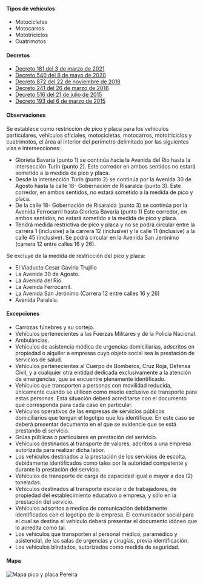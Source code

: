 #### Tipos de vehículos

- Motocicletas
- Motocarros
- Mototriciclos
- Cuatrimotos

#### Decretos

- [Decreto 181 del 3 de marzo de 2021](https://movilidadpereira.gov.co/Documentos/Dependencias/2021/DecretosExternos/DECRETO_MUNICIPAL_DE_PEREIRA_NO._0181_DE_MARZO_03_DE_2021_PICO_Y_PLACA_PEREIRA_2021.pdf)
- [Decreto 540 del 8 de mayo de 2020](http://www.pereira.gov.co/Transparencia/Normatividad/DECRETOS/2020/DECRETO%20MUNICIPAL%20DE%20PEREIRA%20NO.%20540%20DE%2008%20DE%20MAYO%20DE%202020_ADOPCION%20DE%20DECRETO%20636%20DE%202020%20.pdf.pdf)
- [Decreto 872 del 22 de noviembre de 2018](/pereira/decreto-872-del-22-de-noviembre-de-2018.pdf)
- [Decreto 241 del 26 de marzo de 2016](/pereira/decreto-241-del-26-de-marzo-de-2016.pdf)
- [Decreto 516 del 21 de julio de 2015](/pereira/decreto-516-del-21-de-julio-de-2015.pdf)
- [Decreto 193 del 6 de marzo de 2015](/pereira/decreto-193-del-6-de-marzo-de-2015.pdf)

#### Observaciones

Se establece como restricción de pico y placa para los vehículos particulares, vehículos oficiales, motocicletas, motocarros, mototriciclos y cuatrimotos, el área al interior del perímetro delimitado por las siguientes vías e intersecciones:

- Glorieta Bavaria (punto 1) se continúa hacia la Avenida del Río hasta la intersección Turín (punto 2). Este corredor en ambos sentidos no estará sometido a la medida de pico y placa.
- Desde la intersección Turín (punto 2) se continúa por la Avenida 30 de Agosto hasta la calle 18- Gobernación de Risaralda (punto 3). Este corredor, en ambos sentidos, no estará sometido a la medida de pico y placa.
- De la calle 18- Gobernación de Risaralda (punto 3) se continúa por la Avenida Ferrocarril hasta Glorieta Bavaria (punto 1) Este corredor, en ambos sentidos, no estará sometido a la medida de pico y placa.
- Tendrá medida restrictiva de pico y placa y no se podrá circular entre la carrera 1 (inclusive) a la carrera 12 (inclusive) y la calle 11 (inclusive) a la calle 45 (inclusive). Se podrá circular en la Avenida San Jerónimo (carrera 12 entre calles 16 y 26).

Se excluye de la medida de restricción del pico y placa:

- El Viaducto Cesar Gaviria Trujillo
- La Avenida 30 de Agosto.
- La Avenida del Río.
- La Avenida Ferrocarril.
- La Avenida San Jerónimo (Carrera 12 entre calles 16 y 26)
- Avenida Paralela.

#### Excepciones

- Carrozas fúnebres y su cortejo.
- Vehículos pertenecientes a las Fuerzas Militares y de la Policía Nacional.
- Ambulancias.
- Vehículos de asistencia médica de urgencias domiciliarias, adscritos en propiedad o alquiler a empresas cuyo objeto social sea la prestación de servicios de salud.
- Vehículos pertenecientes al Cuerpo de Bomberos, Cruz Roja, Defensa Civil, y a cualquier otra entidad dedicada exclusivamente a la atención de emergencias, que se encuentre plenamente identificado.
- Vehículos que transporten a personas con movilidad reducida, únicamente cuando se utilicen como medio exclusivo de transporte para estas personas. Esta situación deberá acreditarse con el documento que corresponda para cada caso en particular.
- Vehículos operativos de las empresas de servicios públicos domiciliarios que tengan el logotipo que los identifique. En este caso se deberá presentar decumento en el que se evidencie que se está prestando el servicio.
- Grúas públicas o particulares en prestación del serivicio.
- Vehículos destinados al transporte de valores, adcritos a una empresa autorizada para realizar dicha labor.
- Los vehículos destinados a la prestación de los servicios de escolta, debidamente identificados como tales por la autoridad competente y durante la prestación del servicio.
- Vehículos de transporte de carga de capacidad igual o mayor a dos (2) toneladas.
- Vehículos destinados al transporte escolar o de trabajadores, de propiedad del establecimiento educativo o empresa, y sólo en la prestación del servicio.
- Vehículos adscritos a medios de comunicación debidamente identificados con el logotipo de la empresa. El comunicador social para el cual se destina el vehículo deberá presentar el documento idóneo que lo acredita como tal.
- Los vehículos que transporten al personal médico, paramédico y asistencial, de las salas de urgencias y cirugías, previa identificación.
- Los vehículos blindados, autorizados como medida de seguridad.

#### Mapa

![Mapa pico y placa Pereira](/pereira/pico-y-placa-pereira.jpeg)
